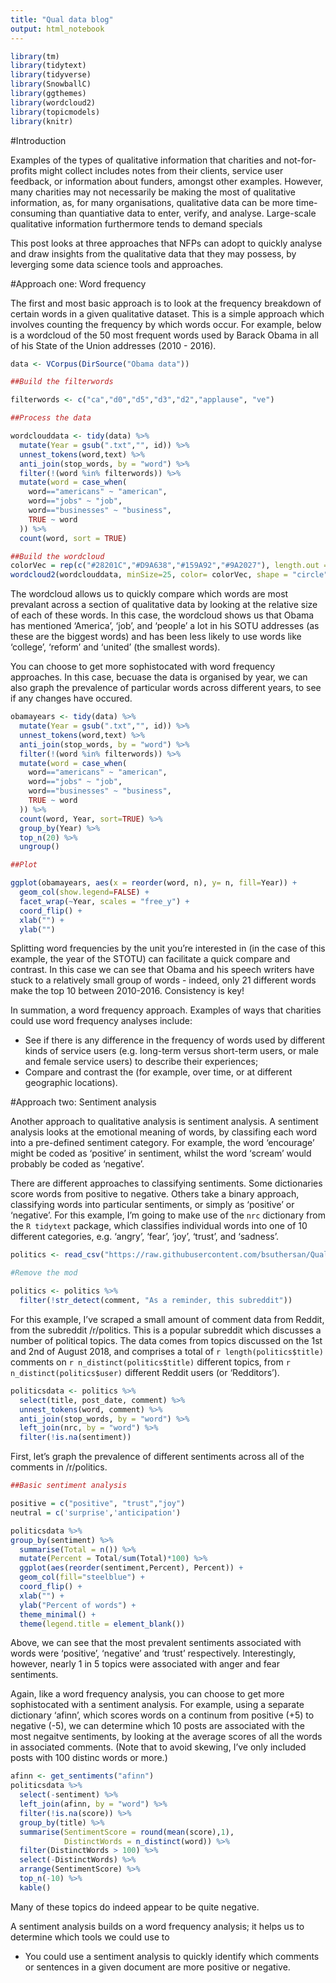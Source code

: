 ```yaml
---
title: "Qual data blog"
output: html_notebook
---
```


```r
library(tm)
library(tidytext)
library(tidyverse)
library(SnowballC)
library(ggthemes)
library(wordcloud2)
library(topicmodels)
library(knitr)
```

#Introduction

Examples of the types of qualitative information that charities and not-for-profits might collect includes notes from their clients, service user feedback, or information about funders, amongst other examples. However, many charities may not necessarily be making the most of qualitative information, as, for many organisations, qualitative data can be more time-consuming than quantiative data to enter, verify, and analyse. Large-scale qualitative information furthermore tends to demand specials

This post looks at three approaches that NFPs can adopt to quickly analyse and draw insights from the qualitative data that they may possess, by leverging some data science tools and approaches.

#Approach one: Word frequency

The first and most basic approach is to look at the frequency breakdown of certain words in a given qualitative dataset. This is a simple approach which involves counting the frequency by which words occur. For example, below is a wordcloud of the 50 most frequent words used by Barack Obama in all of his State of the Union addresses (2010 - 2016). 

```r
data <- VCorpus(DirSource("Obama data"))

##Build the filterwords

filterwords <- c("ca","d0","d5","d3","d2","applause", "ve")

##Process the data

wordclouddata <- tidy(data) %>%
  mutate(Year = gsub(".txt","", id)) %>%
  unnest_tokens(word,text) %>%
  anti_join(stop_words, by = "word") %>%
  filter(!(word %in% filterwords)) %>%
  mutate(word = case_when(
    word=="americans" ~ "american",
    word=="jobs" ~ "job",
    word=="businesses" ~ "business",
    TRUE ~ word
  )) %>%
  count(word, sort = TRUE)

##Build the wordcloud
colorVec = rep(c("#28201C","#D9A638","#159A92","#9A2027"), length.out = nrow(new))
wordcloud2(wordclouddata, minSize=25, color= colorVec, shape = "circle", fontFamily = "sans")
```

The wordcloud allows us to quickly compare which words are most prevalant across a section of qualitative data by looking at the relative size of each of these words. In this case, the wordcloud shows us that Obama has mentioned 'America', 'job', and 'people' a lot in his SOTU addresses (as these are the biggest words) and has been less likely to use words like 'college', 'reform' and 'united' (the smallest words).

You can choose to get more sophistocated with word frequency approaches. In this case, becuase the data is organised by year, we can also graph the prevalence of particular words across different years, to see if any changes have occured. 

```r
obamayears <- tidy(data) %>%
  mutate(Year = gsub(".txt","", id)) %>%
  unnest_tokens(word,text) %>%
  anti_join(stop_words, by = "word") %>%
  filter(!(word %in% filterwords)) %>%
  mutate(word = case_when(
    word=="americans" ~ "american",
    word=="jobs" ~ "job",
    word=="businesses" ~ "business",
    TRUE ~ word
  )) %>%
  count(word, Year, sort=TRUE) %>%
  group_by(Year) %>%
  top_n(20) %>%
  ungroup()

##Plot

ggplot(obamayears, aes(x = reorder(word, n), y= n, fill=Year)) +
  geom_col(show.legend=FALSE) +
  facet_wrap(~Year, scales = "free_y") +
  coord_flip() +
  xlab("") +
  ylab("")
```

Splitting word frequencies by the unit you're interested in (in the case of this example, the year of the STOTU) can facilitate a quick compare and contrast.  In this case we can see that Obama and his speech writers have stuck to a relatively small group of words - indeed, only 21 different words make the top 10 between 2010-2016. Consistency is key!

In summation, a word frequency approach. Examples of ways that charities could use word frequency analyses include:

- See if there is any difference in the frequency of words used by different kinds of service users (e.g. long-term versus short-term users, or male and female service users) to describe their experiences;
- Compare and contrast the  (for example, over time, or at different geographic locations).

#Approach two: Sentiment analysis

Another approach to qualitative analysis is sentiment analysis. A sentiment analysis looks at the emotional meaning of words, by classifing each word into a pre-defined sentiment category. For example, the word 'encourage' might be coded as 'positive' in sentiment, whilst the word 'scream' would probably be coded as 'negative'. 

There are different approaches to classifying sentiments. Some dictionaries score words from positive to negative. Others take a binary approach, classifying words into particular sentiments, or simply as 'positive' or 'negative'. For this example, I'm going to make use of the `nrc` dictionary from the `R tidytext` package, which classifies individual words into one of 10 different categories, e.g. 'angry', 'fear', 'joy', 'trust', and 'sadness'.  

```r
politics <- read_csv("https://raw.githubusercontent.com/bsuthersan/QualitativeData/master/Politics/politics.csv")

#Remove the mod

politics <- politics %>%
  filter(!str_detect(comment, "As a reminder, this subreddit"))
```

For this example, I've scraped a small amount of comment data from Reddit, from the subreddit /r/politics. This is a popular subreddit which discusses a number of political topics. The data comes from topics discussed on the 1st and 2nd of August 2018, and comprises a total of `r length(politics$title)` comments on `r n_distinct(politics$title)` different topics, from `r n_distinct(politics$user)` different Reddit users (or 'Redditors').

```r
politicsdata <- politics %>%
  select(title, post_date, comment) %>%
  unnest_tokens(word, comment) %>%
  anti_join(stop_words, by = "word") %>%
  left_join(nrc, by = "word") %>%
  filter(!is.na(sentiment))
```

First, let's graph the prevalence of different sentiments across all of the comments in /r/politics.

```r
##Basic sentiment analysis

positive = c("positive", "trust","joy")
neutral = c('surprise','anticipation')

politicsdata %>%
group_by(sentiment) %>%
  summarise(Total = n()) %>%
  mutate(Percent = Total/sum(Total)*100) %>%
  ggplot(aes(reorder(sentiment,Percent), Percent)) +
  geom_col(fill="steelblue") +
  coord_flip() +
  xlab("") + 
  ylab("Percent of words") +
  theme_minimal() +
  theme(legend.title = element_blank())
```

Above, we can see that the most prevalent sentiments associated with words were 'positive', 'negative' and 'trust' respectively. Interestingly, however, nearly 1 in 5 topics were associated with anger and fear sentiments.  

Again, like a word frequency analysis, you can choose to get more sophistocated with a sentiment analysis. For example, using a separate dictionary 'afinn', which scores words on a continum from positive (+5) to negative (-5), we can determine which 10 posts are associated with the most negaitve sentiments, by looking at the average scores of all the words in associated comments. (Note that to avoid skewing, I've only included posts with 100 distinc words or more.)

```r
afinn <- get_sentiments("afinn")
politicsdata %>%
  select(-sentiment) %>%
  left_join(afinn, by = "word") %>%
  filter(!is.na(score)) %>%
  group_by(title) %>%
  summarise(SentimentScore = round(mean(score),1),
            DistinctWords = n_distinct(word)) %>%
  filter(DistinctWords > 100) %>%
  select(-DistinctWords) %>%
  arrange(SentimentScore) %>%
  top_n(-10) %>%
  kable()
```

Many of these topics do indeed appear to be quite negative. 

A sentiment analysis builds on a word frequency analysis; it helps us to determine which tools we could use to 

- You could use a sentiment analysis to quickly identify which comments or sentences in a given document are more positive or negative.











